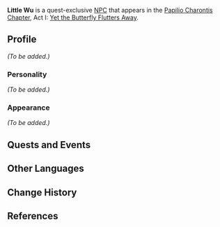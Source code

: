 {{Meta
<!-- REMOVE THIS TEMPLATE AFTER ADDING MISSING INFO -->
|missing_NPC_profile  = yes
}}
{{Character Infobox
|image            = NPC Little Wu.png
|region           = Liyue
|type             = Quest NPC
|voiceEN          = [https://jenniferlosi.com/ Jennifer Losi]<ref>[[:File:Jennifer Losi Little Wu Confirmation.png|Confirmed by VA Jennifer Losi]]</ref> <small>(Memory)</small>
}}
'''Little Wu''' {{Lang|zh=小五|zh_rm=Xiǎo Wǔ}} is a quest-exclusive [[NPC]] that appears in the [[Papilio Charontis Chapter]], Act I: [[Yet the Butterfly Flutters Away]].
<!--
==Location==
<gallery>
NPC Location Little Wu.png|Little Wu's location
NPC Location Little Wu Context.png|Additional context
</gallery>
-->
==Profile==
''(To be added.)''

===Personality===
''(To be added.)''

===Appearance===
''(To be added.)''

==Quests and Events==
{{Quests and Events}}

==Other Languages==
{{Other Languages
|default_hidden = 1
|en      = Little Wu
|zhs     = 小五
|zhs_rm  = Xiǎo Wǔ
|zht     = 小五
|zht_rm  = Xiǎo Wǔ
|ja      = 小五
|ja_rm   = Shou Go<ref>{{Ref/Quest|Friendships, Wishes, and Regrets|note=Japanese Voice-Over}}</ref>
|ko      = 동{{tt|오|五}}
|ko_rm   = Dong-o
|es      = Pequeño Wu
|fr      = Petit Wu
|ru      = Маленький У
|th      = Little Wu
|vi      = Wu
|de      = Kleiner Wu
|id      = Little Wu
|pt      = Pequeno Wu
|tr      = Minik Wu
|it      = Piccolo Wu
}}

==Change History==
{{Change History|1.3}}

==References==
{{Reflist}}